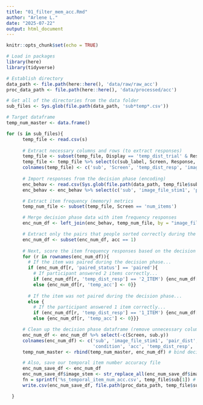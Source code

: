 ```yaml
---
title: "01_filter_mem_acc.Rmd"
author: "Arlene L."
date: "2025-07-22"
output: html_document
---
```


```r
knitr::opts_chunk$set(echo = TRUE)
```

```r
# Load in packages
library(here) 
library(tidyverse)
```

```r
# Establish directory
data_path <- file.path(here::here(), 'data/raw/raw_acc')
proc_data_path <- file.path(here::here(), 'data/processed/acc')

# Get all of the directories from the data folder 
sub_files <- Sys.glob(file.path(data_path, 'sub*temp*.csv'))
```

```r
# Target dataframe
temp_num_master <- data.frame()

for (s in sub_files){
      temp_file <- read.csv(s)
      
      # Extract necessary columns and rows (to extract responses)
      temp_file <- subset(temp_file, Display == 'temp_dist_trial' & Response.Type == 'response')
      temp_file <- temp_file %>% select(c(sub_label, Screen, Response, Spreadsheet..stimulus_path, Reaction.Time))
      colnames(temp_file) <- c('sub', 'Screen', 'temp_dist_resp', 'image_file_stim1', 'temp_rt') # rename columns
      
      # Import responses from the decision phase (encoding)
      enc_behav <- read.csv(Sys.glob(file.path(data_path, temp_file$sub[1], '*enc_afc*.csv')))
      enc_behav <- enc_behav %>% select(c('sub', 'image_file_stim1', 'pair_dist', 'within_block_dist', 'paired_status', 'condition', 'acc'))

      # Extract item frequency (memory) metrics
      temp_num_file <- subset(temp_file, Screen == 'num_items')

      # Merge decision phase data with item frequency responses
      enc_num_df <- left_join(enc_behav, temp_num_file, by = "image_file_stim1")

      # Extract only the pairs that people sorted correctly during the decision phase
      enc_num_df <- subset(enc_num_df, acc == 1)
      
      # Next, score the item frequency responses based on the decision phase
      for (r in rownames(enc_num_df)){
        # If the item was paired during the decision phase... 
        if (enc_num_df[r, 'paired_status'] == 'paired'){
          # If participant answered 2 items correctly...
          if (enc_num_df[r, 'temp_dist_resp'] == '2_ITEM') {enc_num_df[r, 'temp_acc'] <- 1}
          else {enc_num_df[r, 'temp_acc'] <- 0}}
        
        # If the item was not paired during the decision phase... 
        else {
          # If the participant answered 1 item correctly...
          if (enc_num_df[r, 'temp_dist_resp'] == '1_ITEM') {enc_num_df[r, 'temp_acc'] <- 1}
          else {enc_num_df[r, 'temp_acc'] <- 0}}}

      # Clean up the decision phase dataframe (remove unnecessary columns, rename columns)
      enc_num_df <- enc_num_df %>% select(-c(Screen, sub.y))
      colnames(enc_num_df) <- c('sub', 'image_file_stim1', 'pair_dist', 'within_block_dist', 'paired_status',
                                'condition', 'acc', 'temp_dist_resp', 'temp_rt', 'temp_acc')
      temp_num_master <- rbind(temp_num_master, enc_num_df) # bind decision phase data with the item frequency (memory) data 

      # Also, save our temporal item number accuracy file
      enc_num_save_df <- enc_num_df
      enc_num_save_df$image_stem <- str_replace_all(enc_num_save_df$image_file_stim1, "_1.jpg", "") # save image code only
      fn = sprintf('%s_temporal_item_num_acc.csv', temp_file$sub[1]) # make sure filename starts with subject label
      write.csv(enc_num_save_df, file.path(proc_data_path, temp_file$sub[1], fn), row.names=F)

  }
```
